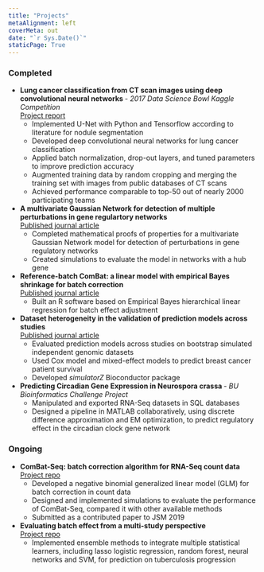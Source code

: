 ```yaml
---
title: "Projects"
metaAlignment: left
coverMeta: out
date: "`r Sys.Date()`"
staticPage: True
---
```


### Completed

* **Lung cancer classification from CT scan images using deep convolutional neural networks ** - *2017 Data Science Bowl Kaggle Competition*  
[Project report](https://www.overleaf.com/read/qgynxjvhgwxb)    
    + Implemented U-Net with Python and Tensorflow according to literature for nodule segmentation
    + Developed deep convolutional neural networks for lung cancer classification
    + Applied batch normalization, drop-out layers, and tuned parameters to improve prediction accuracy
    + Augmented training data by random cropping and merging the training set with images from public databases of CT scans
    + Achieved performance comparable to top-50 out of nearly 2000 participating teams


* **A multivariate Gaussian Network for detection of multiple perturbations in gene regulartory networks**  
[Published journal article](https://onlinelibrary.wiley.com/doi/epdf/10.1111/biom.12893)    
    + Completed mathematical proofs of properties for a multivariate Gaussian Network model for detection of perturbations in gene regulatory networks
    + Created simulations to evaluate the model in networks with a hub gene
  

* **Reference-batch ComBat: a linear model with empirical Bayes shrinkage for batch correction**     
[Published journal article](https://bmcbioinformatics.biomedcentral.com/track/pdf/10.1186/s12859-018-2263-6)
<!--Batch effect refers to non-biological variations in gene expression of samples generated under different conditions in microarray experiments. The existence of batch effect jeopardizes comparability of samples in different batches, causes difficulty in combining data from multiple batches for further analysis. Many methods have been used to adjust batch effect. ComBat uses empirical Bayes method on an L/S model that effectively adjusts the batch effect, and remains robust to outliers and small size batches. This project intends to develop a tool based on ComBat that deals with such an issue, when we want to reserve information from one specific batch, and let all the other batches resemble it. This batch is referred to as the “reference batch”.-->
    + Built an R software based on Empirical Bayes hierarchical linear regression for batch effect adjustment


* **Dataset heterogeneity in the validation of prediction models across studies**  
[Published journal article](https://academic.oup.com/biostatistics/advance-article-abstract/doi/10.1093/biostatistics/kxy044/5092386?redirectedFrom=fulltext)
<!--Previous study has shown decline in prediction accuracy of prognostic algorithms used across studies, which is regarded as an obstacle of implementing academically developed models in clinical use. We addressed three sources of heterogeneity between data sets than might account for the influence, including covariate shift, gene expression covariance and true simulation model. We designed methods to test each hypothesis.-->
    + Evaluated prediction models across studies on bootstrap simulated independent genomic datasets
    + Used Cox model and mixed-effect models to predict breast cancer patient survival
    + Developed *simulatorZ* Bioconductor package


* **Predicting Circadian Gene Expression in Neurospora crassa ** - *BU Bioinformatics Challenge Project*
    + Manipulated and exported RNA-Seq datasets in SQL databases
    + Designed a pipeline in MATLAB collaboratively, using discrete difference approximation and EM optimization, to predict regulatory effect in the circadian clock gene network


### Ongoing

* **ComBat-Seq: batch correction algorithm for RNA-Seq count data**  
[Project repo](https://github.com/zhangyuqing/ComBat-seq)    
    + Developed a negative binomial generalized linear model (GLM) for batch correction in count data
    + Designed and implemented simulations to evaluate the performance of ComBat-Seq, compared it with other available methods
    + Submitted as a contributed paper to JSM 2019


* **Evaluating batch effect from a multi-study perspective**  
[Project repo](https://github.com/zhangyuqing/multistudy_batcheffect)    
    + Implemented ensemble methods to integrate multiple statistical learners, including lasso logistic regression, random forest, neural networks and SVM, for prediction on tuberculosis progression


<!--
## Copy number variation study of child non-syndromic intellectual disability
With microarray sample of children with NSID, a type of mental retardation, we detected the genetic variants and focused on pathways under different levels of FDR control. We validated our result using published related genes to prove the efficiency of micro-array data in detecting CNVs, and summarized new findings. We also inspected hot spots in the samples, which could lead to potential clinical use.

## Microarray study: therapies impact on membranous glomerulonephritis
We used HMM-based CNVhac software to detect genes related to Chinese and Western therapies. Gene Ontology and Pathway Analysis were performed and the variant regions were visualized. To combine information of CNV and SNP, we used a lasso-logistic regression model as a classifier of genes.
-->
